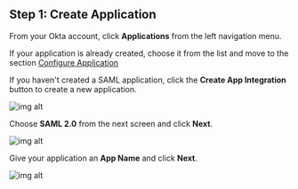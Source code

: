 ## Step 1: Create Application

From your Okta account, click **Applications** from the left navigation menu.

If your application is already created, choose it from the list and move to the section [Configure Application](#configure-application)

If you haven't created a SAML application, click the **Create App Integration** button to create a new application.

![img alt](https://boxyhq.com/assets/images/1-fe7a0dc92ace7ad1fb8e8f830be6c88e.png)

Choose **SAML 2.0** from the next screen and click **Next**.

![img alt](https://boxyhq.com/assets/images/2-b45e8dc7981e048b663048b068b7dae6.png)

Give your application an **App Name** and click **Next**.

![img alt](https://boxyhq.com/assets/images/3-a711ef5e01618864b2979a37db1aeb55.png)

<Footer />
